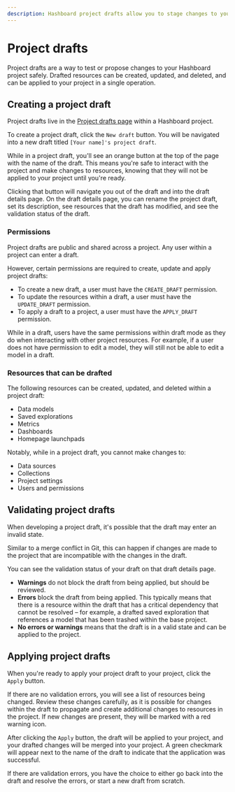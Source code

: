 ```yaml
---
description: Hashboard project drafts allow you to stage changes to your project safely and apply them in a single operation when you're ready.
---
```


# Project drafts

Project drafts are a way to test or propose changes to your Hashboard project safely.
Drafted resources can be created, updated, and deleted, and can be applied to your project in a single operation.

## Creating a project draft

Project drafts live in the [Project drafts page](https://hashboard.com/app/p/drafts) within a Hashboard project.

To create a project draft, click the `New draft` button. You will be navigated into a new draft titled `[Your name]'s project draft`.

While in a project draft, you'll see an orange button at the top of the page with the name of the draft.
This means you're safe to interact with the project and make changes to resources, knowing that they will not be applied to your project until you're ready.

Clicking that button will navigate you out of the draft and into the draft details page.
On the draft details page, you can rename the project draft, set its description, see resources that the draft has modified, and see the validation status of the draft.

### Permissions

Project drafts are public and shared across a project. Any user within a project can enter a draft.

However, certain permissions are required to create, update and apply project drafts:

- To create a new draft, a user must have the `CREATE_DRAFT` permission.
- To update the resources within a draft, a user must have the `UPDATE_DRAFT` permission.
- To apply a draft to a project, a user must have the `APPLY_DRAFT` permission.

While in a draft, users have the same permissions within draft mode as they do when interacting with other project resources.
For example, if a user does not have permission to edit a model, they will still not be able to edit a model in a draft.

### Resources that can be drafted

The following resources can be created, updated, and deleted within a project draft:

- Data models
- Saved explorations
- Metrics
- Dashboards
- Homepage launchpads

Notably, while in a project draft, you cannot make changes to:

- Data sources
- Collections
- Project settings
- Users and permissions

## Validating project drafts

When developing a project draft, it's possible that the draft may enter an invalid state.

Similar to a merge conflict in Git, this can happen if changes are made to the project that are incompatible with the changes in the draft.

You can see the validation status of your draft on that draft details page.

- **Warnings** do not block the draft from being applied, but should be reviewed.
- **Errors** block the draft from being applied. This typically means that there is a resource within the draft that has a critical dependency that cannot be resolved –
  for example, a drafted saved exploration that references a model that has been trashed within the base project.
- **No errors or warnings** means that the draft is in a valid state and can be applied to the project.

## Applying project drafts

When you're ready to apply your project draft to your project, click the `Apply` button.

If there are no validation errors, you will see a list of resources being changed.
Review these changes carefully, as it is possible for changes within the draft to propagate and create additional changes to resources in the project.
If new changes are present, they will be marked with a red warning icon.

After clicking the `Apply` button, the draft will be applied to your project, and your drafted changes will be merged into your project.
A green checkmark will appear next to the name of the draft to indicate that the application was successful.

If there are validation errors, you have the choice to either go back into the draft and resolve the errors, or start a new draft from scratch.
